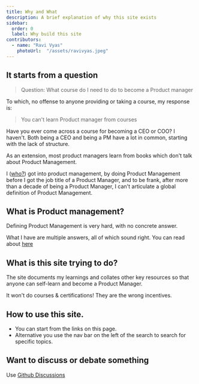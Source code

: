 ```yaml
---
title: Why and What
description: A brief explanation of why this site exists
sidebar:
  order: 0
  label: Why build this site
contributors:
  - name: "Ravi Vyas"
    photoUrl:  "/assets/ravivyas.jpeg"
---
```


## It starts from a question

> Question: What course do I need to do to become a Product manager

To which, no offense to anyone providing or taking a course, my response is:

> You can't learn Product manager from courses

Have you ever come across a course for becoming a CEO or COO? I haven't. Both being a CEO and being a PM have a lot in common, starting with the lack of structure.

As an extension, most product managers learn from books which don't talk about Product Management.

I ([who?](/about/me)) got into product management, by doing Product Management before I got the job title of a Product Manager, and to be frank, after more than a decade of being a Product Manager, I can't articulate a global definition of Product Management.

## What is Product management?

Defining Product Management is very hard, with no concrete answer.

What I have are multiple answers, all of which sound right. You can read about [here](/what-is-pm/what-is)

## What is this site trying to do?

The site documents my learnings and collates other key resources so that anyone can self-learn and become a Product Manager.

It won't do courses & certifications! They are the wrong incentives.

## How to use this site.

- You can start from the links on this page.
- Alternative you use the nav bar on the left of the search to search for specific topics.

## Want to discuss or debate something

Use [Github Discussions](https://github.com/ravivyas84/atypicalpm/discussions)

<Bio contributors={frontmatter.contributors} />
